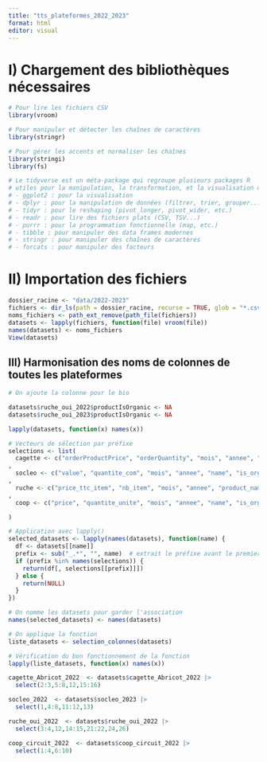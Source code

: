 ```yaml
---
title: "tts_plateformes_2022_2023"
format: html
editor: visual
---
```


# I) Chargement des bibliothèques nécessaires

```r

# Pour lire les fichiers CSV
library(vroom)

# Pour manipuler et détecter les chaînes de caractères
library(stringr)

# Pour gérer les accents et normaliser les chaînes
library(stringi)
library(fs)

# Le tidyverse est un méta-package qui regroupe plusieurs packages R
# utiles pour la manipulation, la transformation, et la visualisation de données :
# - ggplot2 : pour la visualisation
# - dplyr : pour la manipulation de données (filtrer, trier, grouper...)
# - tidyr : pour le reshaping (pivot_longer, pivot_wider, etc.)
# - readr : pour lire des fichiers plats (CSV, TSV...)
# - purrr : pour la programmation fonctionnelle (map, etc.)
# - tibble : pour manipuler des data frames modernes
# - stringr : pour manipuler des chaînes de caractères
# - forcats : pour manipuler des facteurs

```

# II) Importation des fichiers

```r
dossier_racine <- "data/2022-2023"
fichiers <- dir_ls(path = dossier_racine, recurse = TRUE, glob = "*.csv")
noms_fichiers <- path_ext_remove(path_file(fichiers))
datasets <- lapply(fichiers, function(file) vroom(file))
names(datasets) <- noms_fichiers
View(datasets)
```


## III) Harmonisation des noms de colonnes de toutes les plateformes


```r
# On ajoute la colonne pour le bio 

datasets$ruche_oui_2022$productIsOrganic <- NA
datasets$ruche_oui_2023$productIsOrganic <- NA
```


```r
lapply(datasets, function(x) names(x))
```


```r
# Vecteurs de sélection par préfixe
selections <- list(
  cagette <- c("orderProductPrice", "orderQuantity", "mois", "annee", "productName", "productIsOrganic", "productConditioningQuantity", "productConditioningUnit", "distributionZipCode")
,
  socleo <- c("value", "quantite_com", "mois", "annee", "name", "is_organic", "quantite_cond", "unite_conditionnement", "code_postal")
,
  ruche <- c("price_ttc_item", "nb_item", "mois", "annee", "product_name", "x", "weight_raw_item", "quantityunit", "hive_zipcode")
,
  coop <- c("price", "quantite_unite", "mois", "annee", "name", "is_organic", "quantite_cond", "conditionnement", "code_postal")

)

# Application avec lapply()
selected_datasets <- lapply(names(datasets), function(name) {
  df <- datasets[[name]]
  prefix <- sub("_.*", "", name)  # extrait le préfixe avant le premier "_"
  if (prefix %in% names(selections)) {
    return(df[, selections[[prefix]]])
  } else {
    return(NULL)  
  }
})

# On nomme les datasets pour garder l'association
names(selected_datasets) <- names(datasets)

```


```r

# On applique la fonction 
liste_datasets <- selection_colonnes(datasets)
```


```r

# Vérification du bon fonctionnement de la fonction
lapply(liste_datasets, function(x) names(x))
```


```r

cagette_Abricot_2022  <- datasets$cagette_Abricot_2022 |> 
  select(2:3,5:8,12,15:16)

socleo_2022  <- datasets$socleo_2023 |> 
  select(1,4:8,11:12,13)

ruche_oui_2022  <- datasets$ruche_oui_2022 |> 
  select(3:4,12,14:15,21:22,24,26)

coop_circuit_2022  <- datasets$coop_circuit_2022 |> 
  select(1:4,6:10)
```
